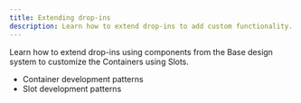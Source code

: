 ```yaml
---
title: Extending drop-ins
description: Learn how to extend drop-ins to add custom functionality.
---
```


Learn how to extend drop-ins using components from the Base design system to customize the Containers using Slots.

- Container development patterns
- Slot development patterns
